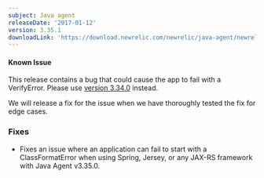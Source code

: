 ```yaml
---
subject: Java agent
releaseDate: '2017-01-12'
version: 3.35.1
downloadLink: 'https://download.newrelic.com/newrelic/java-agent/newrelic-agent/3.35.1'
---
```


#### Known Issue

This release contains a bug that could cause the app to fail with a VerifyError. Please use [version 3.34.0](https://docs.newrelic.com/docs/release-notes/agent-release-notes/java-release-notes/java-agent-3340) instead.

We will release a fix for the issue when we have thoroughly tested the fix for edge cases.

### Fixes

* Fixes an issue where an application can fail to start with a ClassFormatError when using Spring, Jersey, or any JAX-RS framework with Java Agent v3.35.0.
